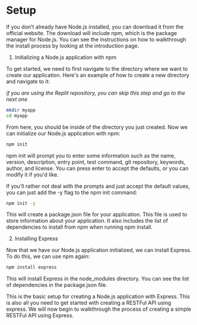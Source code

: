 # Setup

If you don't already have Node.js installed, you can download it from the official website. The download will include npm, which is the package manager for Node.js. You can see the instructions on how to walkthrough the install process by looking at the introduction page. 

1. Initializing a Node.js application with npm

To get started, we need to first navigate to the directory where we want to create our application. Here's an example of how to create a new directory and navigate to it:

*if you are using the Replit repository, you can skip this step and go to the next one*

```bash
mkdir myapp
cd myapp
```
From here, you should be inside of the directory you just created. Now we can initialize our Node.js application with npm:

```bash
npm init
```

npm init will prompt you to enter some information such as the name, version, description, entry point, test command, git repository, keywords, author, and license. You can press enter to accept the defaults, or you can modify it if you'd like.

If you'll rather not deal with the prompts and just accept the default values, you can just add the -y flag to the npm init command:

```bash
npm init -y
```

This will create a package.json file for your application. This file is used to store information about your application. It also includes the list of dependencies to install from npm when running npm install. 

2. Installing Express

Now that we have our Node.js application initialized, we can install Express. To do this, we can use npm again:

```bash
npm install express
```

This will install Express in the node_modules directory. You can see the list of dependencies in the package.json file.

This is the basic setup for creating a Node.js application with Express. This is also all you need to get started with creating a RESTFul API using express. We will now begin to walkthrough the process of creating a simple RESTFul API using Express.